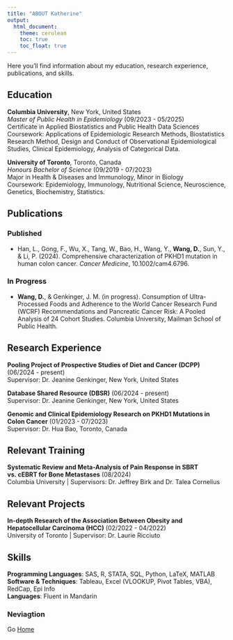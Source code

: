 ```yaml
---
title: "ABOUT Katherine"
output: 
  html_document:
    theme: cerulean
    toc: true
    toc_float: true
---
```

Here you'll find information about my education, research experience, publications, and skills.

## Education

**Columbia University**, New York, United States  
*Master of Public Health in Epidemiology* (09/2023 - 05/2025)  
Certificate in Applied Biostatistics and Public Health Data Sciences  
Coursework: Applications of Epidemiologic Research Methods, Biostatistics Research Method, Design and Conduct of Observational Epidemiological Studies, Clinical Epidemiology, Analysis of Categorical Data.

**University of Toronto**, Toronto, Canada  
*Honours Bachelor of Science* (09/2019 - 07/2023)  
Major in Health & Diseases and Immunology, Minor in Biology  
Coursework: Epidemiology, Immunology, Nutritional Science, Neuroscience, Genetics, Biochemistry, Statistics.

## Publications

### Published
- Han, L., Gong, F., Wu, X., Tang, W., Bao, H., Wang, Y., **Wang, D.**, Sun, Y., & Li, P. (2024). Comprehensive characterization of PKHD1 mutation in human colon cancer. *Cancer Medicine*, 10.1002/cam4.6796.

### In Progress
- **Wang, D.**, & Genkinger, J. M. (in progress). Consumption of Ultra-Processed Foods and Adherence to the World Cancer Research Fund (WCRF) Recommendations and Pancreatic Cancer Risk: A Pooled Analysis of 24 Cohort Studies. Columbia University, Mailman School of Public Health.

## Research Experience

**Pooling Project of Prospective Studies of Diet and Cancer (DCPP)** (06/2024 - present)  
Supervisor: Dr. Jeanine Genkinger, New York, United States

**Database Shared Resource (DBSR)** (06/2024 - present)  
Supervisor: Dr. Jeanine Genkinger, New York, United States

**Genomic and Clinical Epidemiology Research on PKHD1 Mutations in Colon Cancer** (01/2023 - 07/2023)  
Supervisor: Dr. Hua Bao, Toronto, Canada

## Relevant Training

**Systematic Review and Meta-Analysis of Pain Response in SBRT vs. cEBRT for Bone Metastases** (08/2024)  
Columbia University | Supervisors: Dr. Jeffrey Birk and Dr. Talea Cornelius

## Relevant Projects

**In-depth Research of the Association Between Obesity and Hepatocellular Carcinoma (HCC)** (02/2022 - 04/2022)  
University of Toronto | Supervisor: Dr. Laurie Ricciuto

## Skills

**Programming Languages**: SAS, R, STATA, SQL, Python, LaTeX, MATLAB  
**Software & Techniques**: Tableau, Excel (VLOOKUP, Pivot Tables, VBA), RedCap, Epi Info  
**Languages**: Fluent in Mandarin

### Neviagtion

Go [Home](index.html)
